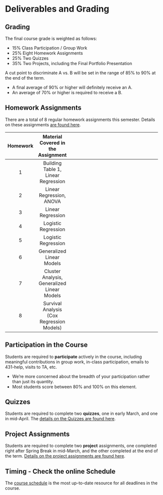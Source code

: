 # Deliverables and Grading

## Grading

The final course grade is weighted as follows:

- 15% Class Participation / Group Work
- 25% Eight Homework Assignments
- 25% Two Quizzes
- 35% Two Projects, including the Final Portfolio Presentation

A cut point to discriminate A vs. B will be set in the range of 85% to 90% at the end of the term. 

- A final average of 90% or higher will definitely receive an A. 
- An average of 70% or higher is required to receive a B.

## Homework Assignments

There are a total of 8 regular homework assignments this semester. Details on these assignments [are found here](https://github.com/THOMASELOVE/432-2018/tree/master/assignments).

Homework | Material Covered in the Assignment
:-------: | :----------: | ----------------------------------------------------------
1 | Building Table 1, Linear Regression
2 | Linear Regression, ANOVA
3 | Linear Regression
4 | Logistic Regression
5 | Logistic Regression
6 | Generalized Linear Models 
7 | Cluster Analysis, Generalized Linear Models 
8 | Survival Analysis (Cox Regression Models)


## Participation in the Course

Students are required to **participate** actively in the course, including meaningful contributions in group work, in-class participation, emails to 431-help, visits to TA, etc. 

- We're more concerned about the breadth of your participation rather than just its quantity. 
- Most students score between 80% and 100% on this element.

## Quizzes

Students are required to complete two **quizzes**, one in early March, and one in mid-April. The [details on the Quizzes are found here](https://github.com/THOMASELOVE/432-2018/tree/master/quizzes).


## Project Assignments

Students are required to complete two **project** assignments, one completed right after Spring Break in mid-March, and the other completed at the end of the term. [Details on the project assignments are found here](https://github.com/THOMASELOVE/432-2018/tree/master/projects).

## Timing - Check the online Schedule

The [course schedule](https://github.com/THOMASELOVE/432-2018/blob/master/SCHEDULE.md) is the most up-to-date resource for all deadlines in the course.